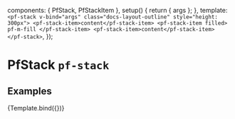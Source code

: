 

  components: { PfStack, PfStackItem },
  setup() {
    return { args };
  },
  template: `
    <pf-stack v-bind="args" class="docs-layout-outline" style="height: 300px">
      <pf-stack-item>content</pf-stack-item>
      <pf-stack-item filled>
        pf-m-fill
      </pf-stack-item>
      <pf-stack-item>content</pf-stack-item>
    </pf-stack>
  `,
});


<Meta title="Layouts/Stack" component={PfStack} subcomponents={{PfStackItem}} />

# PfStack `pf-stack`

## Examples

<Canvas>
  <Story name="Stack" args={{gutter: true}}>
    {Template.bind({})}
  </Story>
</Canvas>

<ArgsTable story="Stack" />
